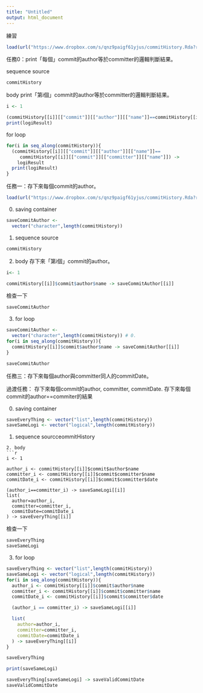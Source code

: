 ```yaml
---
title: "Untitled"
output: html_document
---
```


練習
```r
load(url("https://www.dropbox.com/s/qnz9paigf61yjus/commitHistory.Rda?raw=1"))
```
任務0：print「每個」commit的author等於committer的邏輯判斷結果。

sequence source
```r
commitHistory
```
body
print「第i個」commit的author等於committer的邏輯判斷結果。
```r
i <- 1

(commitHistory[[i]][["commit"]][["author"]][["name"]]==commitHistory[[i]][["commit"]][["committer"]][["name"]]) -> logiResult
print(logiResult)
```
for loop
```r
for(i in seq_along(commitHistory)){
  (commitHistory[[i]][["commit"]][["author"]][["name"]]==
     commitHistory[[i]][["commit"]][["committer"]][["name"]]) ->
    logiResult
  print(logiResult)  
}
```
任務一：存下來每個commit的author。
```r
load(url("https://www.dropbox.com/s/qnz9paigf61yjus/commitHistory.Rda?raw=1"))
```
0. saving container
```r
saveCommitAuthor <-
  vector("character",length(commitHistory))
```
1. sequence source
```r
commitHistory
```
2. body
存下來「第i個」commit的author。
```r
i<- 1

commitHistory[[i]]$commit$author$name -> saveCommitAuthor[[i]]
```
檢查一下
```R
saveCommitAuthor
```
3. for loop
```R
saveCommitAuthor <-
  vector("character",length(commitHistory)) # 0.
for(i in seq_along(commitHistory)){
  commitHistory[[i]]$commit$author$name -> saveCommitAuthor[[i]]
}

saveCommitAuthor
```

任務三：存下來每個author與committer同人的commitDate。

過渡任務：
存下來每個commit的author, committer, commitDate.
存下來每個commit的author==commiter的結果

0. saving container
```r
saveEveryThing <- vector("list",length(commitHistory))
saveSameLogi <- vector("logical",length(commitHistory))
```
1. sequence sourcceommitHistory
```
2. body
```r
i <- 1

author_i <- commitHistory[[i]]$commit$author$name
committer_i <- commitHistory[[i]]$commit$committer$name
commitDate_i <- commitHistory[[i]]$commit$committer$date

(author_i==committer_i) -> saveSameLogi[[i]]
list(
  author=author_i,
  committer=committer_i,
  commitDate=commitDate_i
) -> saveEveryThing[[i]]
```
檢查一下
```r
saveEveryThing
saveSameLogi
```
3. for loop
```r
saveEveryThing <- vector("list",length(commitHistory))
saveSameLogi <- vector("logical",length(commitHistory))
for(i in seq_along(commitHistory)){
  author_i <- commitHistory[[i]]$commit$author$name
  committer_i <- commitHistory[[i]]$commit$committer$name
  commitDate_i <- commitHistory[[i]]$commit$committer$date

  (author_i == committer_i) -> saveSameLogi[[i]]

  list(
    author=author_i,
    committer=committer_i,
    commitDate=commitDate_i
  ) -> saveEveryThing[[i]]  
}
```
```r
saveEveryThing
```
```r
print(saveSameLogi)
```
```r
saveEveryThing[saveSameLogi] -> saveValidCommitDate
saveValidCommitDate
```